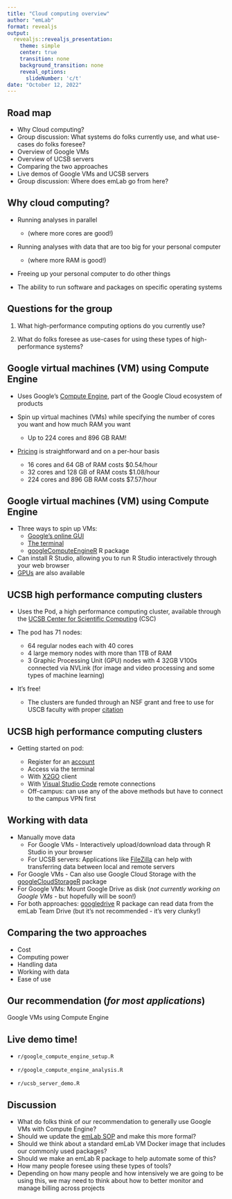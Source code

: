 ```yaml
---
title: "Cloud computing overview"
author: "emLab"
format: revealjs
output:
  revealjs::revealjs_presentation:
    theme: simple
    center: true
    transition: none
    background_transition: none
    reveal_options:
      slideNumber: 'c/t'
date: "October 12, 2022"
---
```


## Road map

- Why Cloud computing?
- Group discussion: What systems do folks currently use, and what use-cases do folks foresee?
- Overview of Google VMs
- Overview of UCSB servers
- Comparing the two approaches
- Live demos of Google VMs and UCSB servers
- Group discussion: Where does emLab go from here?

## Why cloud computing?

- Running analyses in parallel 
  + (where more cores are good!)   

- Running analyses with data that are too big for your personal computer 
  + (where more RAM is good!)  
  
- Freeing up your personal computer to do other things  

- The ability to run software and packages on specific operating systems 

## Questions for the group

1. What high-performance computing options do you currently use?

2. What do folks foresee as use-cases for using these types of high-performance systems?

## Google virtual machines (VM) using Compute Engine  

- Uses Google's [Compute Engine](https://cloud.google.com/compute), part of the Google Cloud ecosystem of products  

- Spin up virtual machines (VMs) while specifying the number of cores you want and how much RAM you want  

  + Up to 224 cores and 896 GB RAM!

- [Pricing](https://cloud.google.com/compute/vm-instance-pricing) is straightforward and on a per-hour basis  

  + 16 cores and 64 GB of RAM costs \$0.54/hour
  + 32 cores and 128 GB of RAM costs \$1.08/hour
  + 224 cores and 896 GB RAM costs \$7.57/hour

## Google virtual machines (VM) using Compute Engine  

- Three ways to spin up VMs: 
  + [Google's online GUI](https://console.cloud.google.com/compute)  
  + [The terminal](https://grantmcdermott.com/ds4e/gce-i.html)  
  + [googleComputeEngineR](https://cloudyr.github.io/googleComputeEngineR/) R package
  
- Can install R Studio, allowing you to run R Studio interactively through your web browser
- [GPUs](https://cloud.google.com/compute/docs/gpus) are also available

## UCSB high performance computing clusters

- Uses the Pod, a high performance computing cluster, available through the [UCSB Center for Scientific Computing](https://csc.cnsi.ucsb.edu/) (CSC)  

- The pod has 71 nodes:  

  + 64 regular nodes each with 40 cores  
  + 4 large memory nodes with more than 1TB of RAM  
  + 3 Graphic Processing Unit (GPU) nodes with 4 32GB V100s connected via NVLink (for image and video processing and some types of machine learning)  

- It's free! 

  + The clusters are funded through an NSF grant and free to use for USCB faculty with proper [citation](https://csc.cnsi.ucsb.edu/publications)  

## UCSB high performance computing clusters

- Getting started on pod:  
 
  + Register for an [account](https://csc.cnsi.ucsb.edu/forms/user-account)     
  + Access via the terminal    
  + With [X2GO](https://csc.cnsi.ucsb.edu/docs/using-x2go-gui-login-knot-or-pod) client   
  + With [Visual Studio Code](https://code.visualstudio.com/) remote connections    
  + Off-campus: can use any of the above methods but have to connect to the campus VPN first  
  
## Working with data

- Manually move data   
  + For Google VMs - Interactively upload/download data through R Studio in your browser
  + For UCSB servers: Applications like [FileZilla](https://filezilla-project.org/) can help with transferring data between local and remote servers 
- For Google VMs - Can also use Google Cloud Storage with the [googleCloudStorageR](https://code.markedmondson.me/googleCloudStorageR/) package
- For Google VMs: Mount Google Drive as disk (*not currently working on Google VMs* - but hopefully will be soon!) 
- For both approaches: [googledrive](https://googledrive.tidyverse.org/index.html) R package can read data from the emLab Team Drive (but it's not recommended - it's very clunky!)


## Comparing the two approaches

- Cost
- Computing power
- Handling data
- Working with data 
- Ease of use

## Our recommendation (*for most applications*)

Google VMs using Compute Engine

## Live demo time!

- `r/google_compute_engine_setup.R`

- `r/google_compute_engine_analysis.R`

- `r/ucsb_server_demo.R`

## Discussion

- What do folks think of our recommendation to generally use Google VMs with Compute Engine?
- Should we update the [emLab SOP](https://emlab-ucsb.github.io/SOP/5-high-performance-computing.html) and make this more formal?
- Should we think about a standard emLab VM Docker image that includes our commonly used packages?
- Should we make an emLab R package to help automate some of this?
- How many people foresee using these types of tools? 
- Depending on how many people and how intensively we are going to be using this, we may need to think about how to better monitor and manage billing across projects